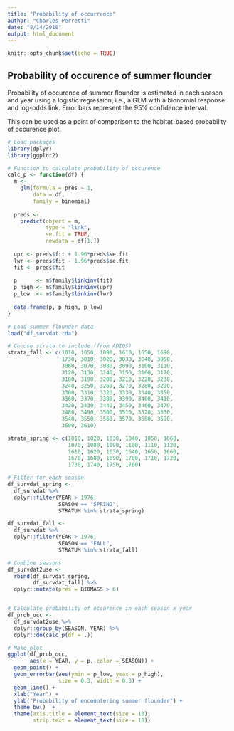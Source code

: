 ```yaml
---
title: "Probability of occurrence"
author: "Charles Perretti"
date: "8/14/2018"
output: html_document
---
```


```r
knitr::opts_chunk$set(echo = TRUE)
```

## Probability of occurence of summer flounder

Probability of occurence of summer flounder is estimated
in each season and year using a logistic regression, i.e., a GLM with a bionomial response and log-odds link. Error bars represent the 95% confidence interval.

This can be used as a point of comparison to the habitat-based probability of occurence plot.



```r
# Load packages
library(dplyr)
library(ggplot2)

# Function to calculate probability of occurence
calc_p <- function(df) {
  m <- 
    glm(formula = pres ~ 1,
        data = df, 
        family = binomial)
  
  preds <-
    predict(object = m,
            type = "link", 
            se.fit = TRUE,
            newdata = df[1,])
  
  upr <- preds$fit + 1.96*preds$se.fit
  lwr <- preds$fit - 1.96*preds$se.fit
  fit <- preds$fit
  
  p      <- m$family$linkinv(fit)
  p_high <- m$family$linkinv(upr)
  p_low  <- m$family$linkinv(lwr)
  
  data.frame(p, p_high, p_low)
}

# Load summer flounder data
load("df_survdat.rda")

# Choose strata to include (from ADIOS)
strata_fall <- c(1010, 1050, 1090, 1610, 1650, 1690,
                 1730, 3010, 3020, 3030, 3040, 3050,
                 3060, 3070, 3080, 3090, 3100, 3110,
                 3120, 3130, 3140, 3150, 3160, 3170,
                 3180, 3190, 3200, 3210, 3220, 3230,
                 3240, 3250, 3260, 3270, 3280, 3290,
                 3300, 3310, 3320, 3330, 3340, 3350,
                 3360, 3370, 3380, 3390, 3400, 3410,
                 3420, 3430, 3440, 3450, 3460, 3470,
                 3480, 3490, 3500, 3510, 3520, 3530,
                 3540, 3550, 3560, 3570, 3580, 3590,
                 3600, 3610)

strata_spring <- c(1010, 1020, 1030, 1040, 1050, 1060,
                   1070, 1080, 1090, 1100, 1110, 1120,
                   1610, 1620, 1630, 1640, 1650, 1660,
                   1670, 1680, 1690, 1700, 1710, 1720,
                   1730, 1740, 1750, 1760)

# Filter for each season
df_survdat_spring <-
  df_survdat %>%
  dplyr::filter(YEAR > 1976,
                SEASON == "SPRING",
                STRATUM %in% strata_spring)

df_survdat_fall <-
  df_survdat %>%
  dplyr::filter(YEAR > 1976,
                SEASON == "FALL",
                STRATUM %in% strata_fall)

# Combine seasons
df_survdat2use <-
  rbind(df_survdat_spring,
        df_survdat_fall) %>%
  dplyr::mutate(pres = BIOMASS > 0)


# Calculate probability of occurence in each season x year
df_prob_occ <-
  df_survdat2use %>%
  dplyr::group_by(SEASON, YEAR) %>%
  dplyr::do(calc_p(df = .))

# Make plot
ggplot(df_prob_occ, 
       aes(x = YEAR, y = p, color = SEASON)) +
  geom_point() +
  geom_errorbar(aes(ymin = p_low, ymax = p_high), 
                size = 0.3, width = 0.3) +
  geom_line() +
  xlab("Year") +
  ylab("Probability of encountering summer flounder") +
  theme_bw()  +
  theme(axis.title = element_text(size = 13),
        strip.text = element_text(size = 10))
```
